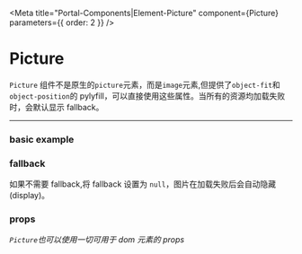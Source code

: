 
<Meta title="Portal-Components|Element-Picture" component={Picture} parameters={{ order: 2 }} />

# Picture

`Picture` 组件不是原生的`picture`元素，而是`image`元素,但提供了`object-fit`和`object-position`的 pylyfill，可以直接使用这些属性。当所有的资源均加载失败时，会默认显示 fallback。

---

### basic example

<Preview withSource="open">
    <Story name="standard">
        <Picture
            style={{
                width: 200,
                height: 200
            }}
            source="https://images.unsplash.com/photo-1534361960057-19889db9621e?
        ixlib=rb-1.2.1&ixid=eyJhcHBfaWQiOjEyMDd9&auto=format&fit=crop&w=500&q=60"
        />
    </Story>
</Preview>

### fallback

<Preview withSource="open">
    <Story name="fallback">
        <Picture
            style={{
                width: 200,
                height: 200
            }}
            source="http://localhost/404.jpg"
        />
    </Story>
</Preview>

如果不需要 fallback,将 fallback 设置为 `null`，图片在加载失败后会自动隐藏(display)。

### props

_`Picture`也可以使用一切可用于 dom 元素的 props_

<Props of={Picture}></Props>
